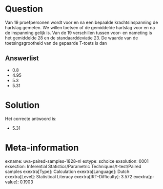 Question
========

Van 19 proefpersonen wordt voor en na een bepaalde krachtsinspanning de
hartslag gemeten. We willen toetsen of de gemiddelde hartslag voor en na
de inspanning gelijk is. Van de 19 verschillen tussen voor- en nameting
is het gemiddelde 28 en de standaarddeviatie 23. De waarde van de
toetsingsgrootheid van de gepaarde T-toets is dan

Answerlist
----------

* 0.8
* 4.95
* 5.3
* 5.31

Solution
========

Het correcte antwoord is: 

* 5.31

Meta-information
================
exname: uva-paired-samples-1828-nl
extype: schoice
exsolution: 0001
exsection: Inferential Statistics/Parametric Techniques/t-test/Paired samples
exextra[Type]: Calculation
exextra[Language]: Dutch
exextra[Level]: Statistical Literacy
exextra[IRT-Difficulty]: 3.572
exextra[p-value]: 0.1903
